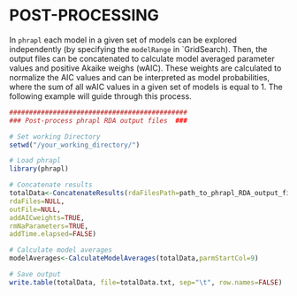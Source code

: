 POST-PROCESSING
=======

In `phrapl` each model in a given set of models can be explored independently (by specifying the `modelRange` in `GridSearch). Then, the output files can be concatenated to calculate model averaged parameter values and positive Akaike weighs (wAIC). These weights are calculated to normalize the AIC values and can be interpreted as model probabilities, where the sum of all wAIC values in a given set of models is equal to 1. The following example will guide through this process.


```r
#############################################
### Post-process phrapl RDA output files  ###

# Set working Directory
setwd("/your_working_directory/")

# Load phrapl
library(phrapl)

# Concatenate results
totalData<-ConcatenateResults(rdaFilesPath=path_to_phrapl_RDA_output_files,
rdaFiles=NULL,
outFile=NULL,
addAICweights=TRUE,
rmNaParameters=TRUE,
addTime.elapsed=FALSE)

# Calculate model averages
modelAverages<-CalculateModelAverages(totalData,parmStartCol=9)

# Save output
write.table(totalData, file=totalData.txt, sep="\t", row.names=FALSE)

```
